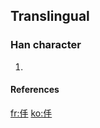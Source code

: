 ==Translingual==

===Han character===
{{Han char|rn=|rad=人|as=04|sn=6|four=|canj=人手 (OQ)}}

# {{defn|Han}}

====References====
{{Han ref|kx=0096.121|dkj=|dj=|hdz=|uh=343F|ud=13375|bh=|bd=}}



[[fr:㐿]]
[[ko:㐿]]